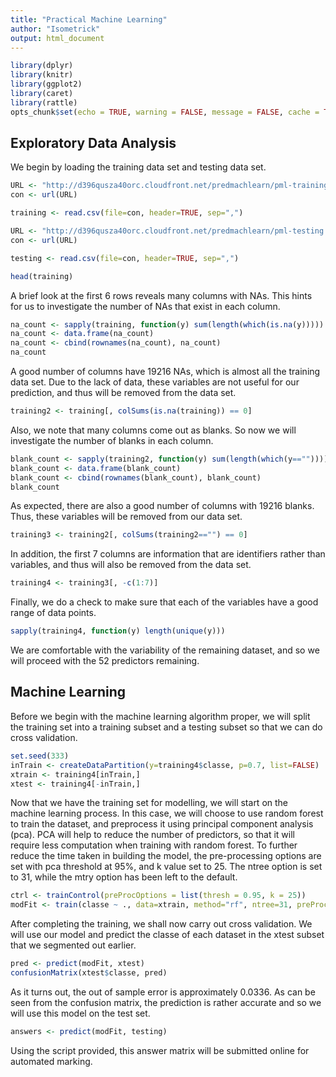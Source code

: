```yaml
---
title: "Practical Machine Learning"
author: "Isometrick"
output: html_document
---
```


```r
library(dplyr)
library(knitr)
library(ggplot2)
library(caret)
library(rattle)
opts_chunk$set(echo = TRUE, warning = FALSE, message = FALSE, cache = TRUE)
```


## Exploratory Data Analysis

We begin by loading the training data set and testing data set.

```r
URL <- "http://d396qusza40orc.cloudfront.net/predmachlearn/pml-training.csv"
con <- url(URL)

training <- read.csv(file=con, header=TRUE, sep=",")

URL <- "http://d396qusza40orc.cloudfront.net/predmachlearn/pml-testing.csv"
con <- url(URL)

testing <- read.csv(file=con, header=TRUE, sep=",")

head(training)
```


A brief look at the first 6 rows reveals many columns with NAs. This hints for us to investigate the number of NAs that exist in each column.

```r
na_count <- sapply(training, function(y) sum(length(which(is.na(y)))))
na_count <- data.frame(na_count)
na_count <- cbind(rownames(na_count), na_count)
na_count
```


A good number of columns have 19216 NAs, which is almost all the training data set. Due to the lack of data, these variables are not useful for our prediction, and thus will be removed from the data set.

```r
training2 <- training[, colSums(is.na(training)) == 0]
```


Also, we note that many columns come out as blanks. So now we will investigate the number of blanks in each column.

```r
blank_count <- sapply(training2, function(y) sum(length(which(y==""))))
blank_count <- data.frame(blank_count)
blank_count <- cbind(rownames(blank_count), blank_count)
blank_count
```


As expected, there are also a good number of columns with 19216 blanks. Thus, these variables will be removed from our data set.

```r
training3 <- training2[, colSums(training2=="") == 0]
```


In addition, the first 7 columns are information that are identifiers rather than variables, and thus will also be removed from the data set.

```r
training4 <- training3[, -c(1:7)]
```


Finally, we do a check to make sure that each of the variables have a good range of data points.

```r
sapply(training4, function(y) length(unique(y)))
```


We are comfortable with the variability of the remaining dataset, and so we will proceed with the 52 predictors remaining.



## Machine Learning

Before we begin with the machine learning algorithm proper, we will split the training set into a training subset and a testing subset so that we can do cross validation.

```r
set.seed(333)
inTrain <- createDataPartition(y=training4$classe, p=0.7, list=FALSE)
xtrain <- training4[inTrain,]
xtest <- training4[-inTrain,]
```


Now that we have the training set for modelling, we will start on the machine learning process. In this case, we will choose to use random forest to train the dataset, and preprocess it using principal component analysis (pca). PCA will help to reduce the number of predictors, so that it will require less computation when training with random forest. To further reduce the time taken in building the model, the pre-processing options are set with pca threshold at 95%, and k value set to 25. The ntree option is set to 31, while the mtry option has been left to the default.

```r
ctrl <- trainControl(preProcOptions = list(thresh = 0.95, k = 25))
modFit <- train(classe ~ ., data=xtrain, method="rf", ntree=31, preProcess="pca", trControl=ctrl)
```


After completing the training, we shall now carry out cross validation. We will use our model and predict the classe of each dataset in the xtest subset that we segmented out earlier. 

```r
pred <- predict(modFit, xtest)
confusionMatrix(xtest$classe, pred)
```


As it turns out, the out of sample error is approximately 0.0336. As can be seen from the confusion matrix, the prediction is rather accurate and so we will use this model on the test set.

```r
answers <- predict(modFit, testing)
```


Using the script provided, this answer matrix will be submitted online for automated marking.
